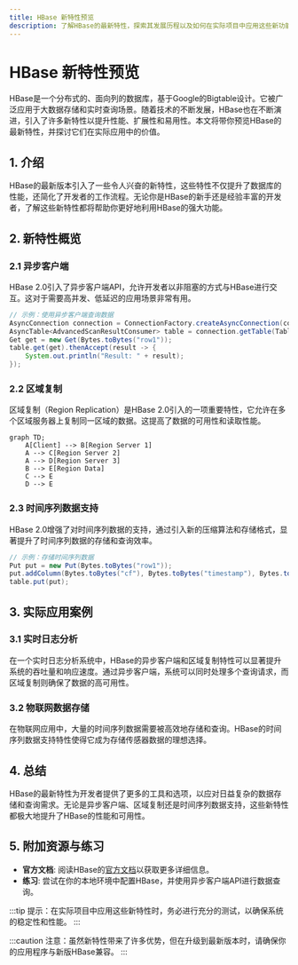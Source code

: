 ```yaml
---
title: HBase 新特性预览
description: 了解HBase的最新特性，探索其发展历程以及如何在实际项目中应用这些新功能。
---
```


# HBase 新特性预览

HBase是一个分布式的、面向列的数据库，基于Google的Bigtable设计。它被广泛应用于大数据存储和实时查询场景。随着技术的不断发展，HBase也在不断演进，引入了许多新特性以提升性能、扩展性和易用性。本文将带你预览HBase的最新特性，并探讨它们在实际应用中的价值。

## 1. 介绍

HBase的最新版本引入了一些令人兴奋的新特性，这些特性不仅提升了数据库的性能，还简化了开发者的工作流程。无论你是HBase的新手还是经验丰富的开发者，了解这些新特性都将帮助你更好地利用HBase的强大功能。

## 2. 新特性概览

### 2.1 异步客户端

HBase 2.0引入了异步客户端API，允许开发者以非阻塞的方式与HBase进行交互。这对于需要高并发、低延迟的应用场景非常有用。

```java
// 示例：使用异步客户端查询数据
AsyncConnection connection = ConnectionFactory.createAsyncConnection(conf).get();
AsyncTable<AdvancedScanResultConsumer> table = connection.getTable(TableName.valueOf("my_table"));
Get get = new Get(Bytes.toBytes("row1"));
table.get(get).thenAccept(result -> {
    System.out.println("Result: " + result);
});
```

### 2.2 区域复制

区域复制（Region Replication）是HBase 2.0引入的一项重要特性，它允许在多个区域服务器上复制同一区域的数据。这提高了数据的可用性和读取性能。

```mermaid
graph TD;
    A[Client] --> B[Region Server 1]
    A --> C[Region Server 2]
    A --> D[Region Server 3]
    B --> E[Region Data]
    C --> E
    D --> E
```

### 2.3 时间序列数据支持

HBase 2.0增强了对时间序列数据的支持，通过引入新的压缩算法和存储格式，显著提升了时间序列数据的存储和查询效率。

```java
// 示例：存储时间序列数据
Put put = new Put(Bytes.toBytes("row1"));
put.addColumn(Bytes.toBytes("cf"), Bytes.toBytes("timestamp"), Bytes.toBytes(System.currentTimeMillis()));
table.put(put);
```

## 3. 实际应用案例

### 3.1 实时日志分析

在一个实时日志分析系统中，HBase的异步客户端和区域复制特性可以显著提升系统的吞吐量和响应速度。通过异步客户端，系统可以同时处理多个查询请求，而区域复制则确保了数据的高可用性。

### 3.2 物联网数据存储

在物联网应用中，大量的时间序列数据需要被高效地存储和查询。HBase的时间序列数据支持特性使得它成为存储传感器数据的理想选择。

## 4. 总结

HBase的最新特性为开发者提供了更多的工具和选项，以应对日益复杂的数据存储和查询需求。无论是异步客户端、区域复制还是时间序列数据支持，这些新特性都极大地提升了HBase的性能和可用性。

## 5. 附加资源与练习

- **官方文档**: 阅读HBase的[官方文档](https://hbase.apache.org/)以获取更多详细信息。
- **练习**: 尝试在你的本地环境中配置HBase，并使用异步客户端API进行数据查询。

:::tip
提示：在实际项目中应用这些新特性时，务必进行充分的测试，以确保系统的稳定性和性能。
:::

:::caution
注意：虽然新特性带来了许多优势，但在升级到最新版本时，请确保你的应用程序与新版HBase兼容。
:::